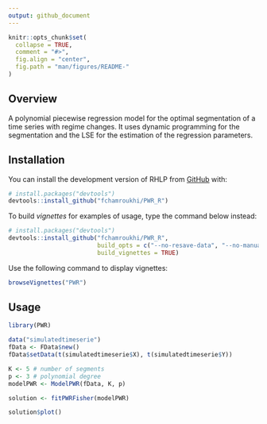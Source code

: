 ```yaml
---
output: github_document
---
```


<!-- README.md is generated from README.Rmd. Please edit that file -->

```r
knitr::opts_chunk$set(
  collapse = TRUE,
  comment = "#>",
  fig.align = "center",
  fig.path = "man/figures/README-"
)
```
## Overview

<!-- badges: start -->
<!-- badges: end -->

A polynomial piecewise regression model for the optimal segmentation of a time series with regime changes. It uses dynamic programming for the segmentation and the LSE for the estimation of the regression parameters.

## Installation

You can install the development version of RHLP from [GitHub](https://github.com/) with:

```r
# install.packages("devtools")
devtools::install_github("fchamroukhi/PWR_R")
```

To build *vignettes* for examples of usage, type the command below instead:

```r
# install.packages("devtools")
devtools::install_github("fchamroukhi/PWR_R", 
                         build_opts = c("--no-resave-data", "--no-manual"), 
                         build_vignettes = TRUE)
```

Use the following command to display vignettes:

```r
browseVignettes("PWR")
```

## Usage

```r
library(PWR)

data("simulatedtimeserie")
fData <- FData$new()
fData$setData(t(simulatedtimeserie$X), t(simulatedtimeserie$Y))

K <- 5 # number of segments
p <- 3 # polynomial degree
modelPWR <- ModelPWR(fData, K, p)

solution <- fitPWRFisher(modelPWR)

solution$plot()
```
